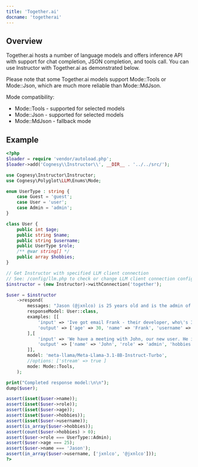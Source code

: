 ```yaml
---
title: 'Together.ai'
docname: 'togetherai'
---
```


## Overview

Together.ai hosts a number of language models and offers inference API with support for
chat completion, JSON completion, and tools call. You can use Instructor with Together.ai
as demonstrated below.

Please note that some Together.ai models support Mode::Tools or Mode::Json, which are much
more reliable than Mode::MdJson.

Mode compatibility:
- Mode::Tools - supported for selected models
- Mode::Json - supported for selected models
- Mode::MdJson - fallback mode


## Example

```php
<?php
$loader = require 'vendor/autoload.php';
$loader->add('Cognesy\\Instructor\\', __DIR__ . '../../src/');

use Cognesy\Instructor\Instructor;
use Cognesy\Polyglot\LLM\Enums\Mode;

enum UserType : string {
    case Guest = 'guest';
    case User = 'user';
    case Admin = 'admin';
}

class User {
    public int $age;
    public string $name;
    public string $username;
    public UserType $role;
    /** @var string[] */
    public array $hobbies;
}

// Get Instructor with specified LLM client connection
// See: /config/llm.php to check or change LLM client connection configuration details
$instructor = (new Instructor)->withConnection('together');

$user = $instructor
    ->respond(
        messages: "Jason (@jxnlco) is 25 years old and is the admin of this project. He likes playing football and reading books.",
        responseModel: User::class,
        examples: [[
            'input' => 'Ive got email Frank - their developer, who\'s 30. He asked to come back to him frank@hk.ch. Btw, he plays on drums!',
            'output' => ['age' => 30, 'name' => 'Frank', 'username' => 'frank@hk.ch', 'role' => 'developer', 'hobbies' => ['playing drums'],],
        ],[
            'input' => 'We have a meeting with John, our new user. He is 30 years old - check his profile: @jx90.',
            'output' => ['name' => 'John', 'role' => 'admin', 'hobbies' => [], 'username' => 'jx90', 'age' => 30],
        ]],
        model: 'meta-llama/Meta-Llama-3.1-8B-Instruct-Turbo',
        //options: ['stream' => true ]
        mode: Mode::Tools,
    );

print("Completed response model:\n\n");
dump($user);

assert(isset($user->name));
assert(isset($user->role));
assert(isset($user->age));
assert(isset($user->hobbies));
assert(isset($user->username));
assert(is_array($user->hobbies));
assert(count($user->hobbies) > 0);
assert($user->role === UserType::Admin);
assert($user->age === 25);
assert($user->name === 'Jason');
assert(in_array($user->username, ['jxnlco', '@jxnlco']));
?>
```
